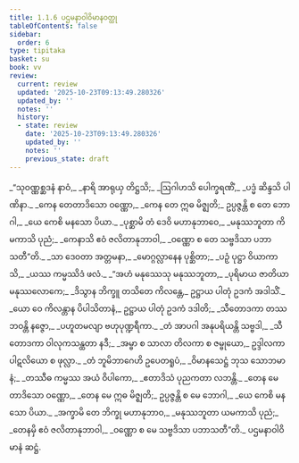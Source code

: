 ```yaml
---
title: 1.1.6 ပဌမနာဝါဝိမာနဝတ္ထု
tableOfContents: false
sidebar:
  order: 6
type: tipitaka
basket: su
book: vv
review:
  current: review
  updated: '2025-10-23T09:13:49.280326'
  updated_by: ''
  notes: ''
  history:
  - state: review
    date: '2025-10-23T09:13:49.280326'
    updated_by: ''
    notes: ''
    previous_state: draft
---
```



<ReviewStatus review={frontmatter.review} showDetails={true} />

<HypothesisAnnotation frontmatter={frontmatter} />

<DynamicBreadcrumb />

<Division number="43" book="vv" e="ch" v="19" p="6">

<Paragraph number="49" type="verses" book="vv">
_“သုဝဏ္ဏစ္ဆဒနံ နာဝံ,_  
_နာရိ အာရုယှ တိဋ္ဌသိ;_  
_ဩဂါဟသိ ပေါက္ခရဏိံ,_  
_ပဒ္မံ ဆိန္ဒသိ ပါဏိနာ._  

</Paragraph>

</Division>
<Division number="44" book="vv" e="ch" v="19" p="6">

<Paragraph number="50" type="verses" book="vv">
_ကေန တေတာဒိသော ဝဏ္ဏော,_  
_ကေန တေ ဣဓ မိဇ္ဈတိ;_  
ဥပ္ပဇ္ဇန္တိ စ တေ ဘောဂါ,_  
_ယေ ကေစိ မနသော ပိယာ._  

</Paragraph>

</Division>
<Division number="45" book="vv" e="ch" v="19" p="6">

<Paragraph number="51" type="verses" book="vv">
_ပုစ္ဆာမိ တံ ဒေဝိ မဟာနုဘာဝေ,_  
_မနုဿဘူတာ ကိမကာသိ ပုညံ;_  
_ကေနာသိ ဧဝံ ဇလိတာနုဘာဝါ,_  
_ဝဏ္ဏော စ တေ သဗ္ဗဒိသာ ပဘာသတီ”တိ._  

</Paragraph>

</Division>
<Division number="46" book="vv" e="ch" v="19" p="6">

<Paragraph number="52" type="verses" book="vv">
_သာ ဒေဝတာ အတ္တမနာ,_  
_မောဂ္ဂလ္လာနေန ပုစ္ဆိတာ;_  
_ပဉှံ ပုဋ္ဌာ ဝိယာကာသိ,_  
_ယဿ ကမ္မဿိဒံ ဖလံ._  

</Paragraph>

</Division>
<Division number="47" book="vv" e="ch" v="19" p="7">

<Paragraph number="53" type="verses" book="vv">
_“အဟံ မနုဿေသု မနုဿဘူတာ,_  
_ပုရိမာယ ဇာတိယာ မနုဿလောကေ;_  
_ဒိသွာန ဘိက္ခူ တသိတေ ကိလန္တေ,_  
ဥဋ္ဌာယ ပါတုံ ဥဒကံ အဒါသိံ._  

</Paragraph>

</Division>
<Division number="48" book="vv" e="ch" v="19" p="7">

<Paragraph number="54" type="verses" book="vv">
_ယော ဝေ ကိလန္တာန ပိပါသိတာနံ,_  
ဥဋ္ဌာယ ပါတုံ ဥဒကံ ဒဒါတိ;_  
_သီတောဒကာ တဿ ဘဝန္တိ နဇ္ဇော,_  
_ပဟူတမလျာ ဗဟုပုဏ္ဍရီကာ._  

</Paragraph>

</Division>
<Division number="49" book="vv" e="ch" v="19" p="7">

<Paragraph number="55" type="verses" book="vv">
_တံ အာပဂါ အနုပရိယန္တိ သဗ္ဗဒါ,_  
_သီတောဒကာ ဝါလုကသန္ထတာ နဒီ;_  
_အမ္ဗာ စ သာလာ တိလကာ စ ဇမ္ဗုယော,_  
ဥဒ္ဒါလကာ ပါဋလိယော စ ဖုလ္လာ._  

</Paragraph>

</Division>
<Division number="50" book="vv" e="ch" v="19" p="7">

<Paragraph number="56" type="verses" book="vv">
_တံ ဘူမိဘာဂေဟိ ဥပေတရူပံ,_  
_ဝိမာနသေဋ္ဌံ ဘုသ သောဘမာနံ;_  
_တဿီဓ ကမ္မဿ အယံ ဝိပါကော,_  
_ဧတာဒိသံ ပုညကတာ လဘန္တိ._  

</Paragraph>

</Division>
<Division number="51" book="vv" e="ch" v="19" p="7">

<Paragraph number="57" type="verses" book="vv">
_တေန မေတာဒိသော ဝဏ္ဏော,_  
_တေန မေ ဣဓ မိဇ္ဈတိ;_  
ဥပ္ပဇ္ဇန္တိ စ မေ ဘောဂါ,_  
_ယေ ကေစိ မနသော ပိယာ._  

</Paragraph>

</Division>
<Division number="52" book="vv" e="ch" v="19" p="7">

<Paragraph number="58" type="verses" book="vv">
_အက္ခာမိ တေ ဘိက္ခု မဟာနုဘာဝ,_  
_မနုဿဘူတာ ယမကာသိ ပုညံ;_  
_တေနမှိ ဧဝံ ဇလိတာနုဘာဝါ,_  
_ဝဏ္ဏော စ မေ သဗ္ဗဒိသာ ပဘာသတီ”တိ._  


</Paragraph>
</Division>

<Paragraph number="59" type="center" book="vv">
ပဌမနာဝါဝိမာနံ ဆဋ္ဌံ.
</Paragraph>